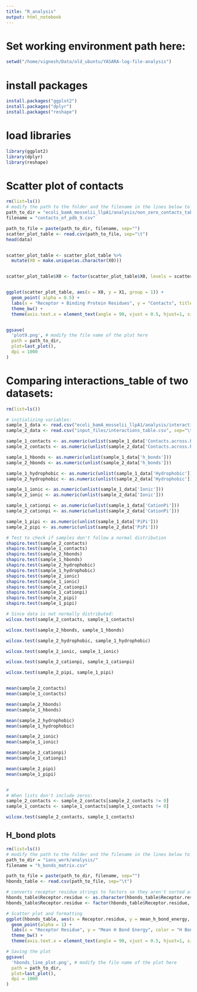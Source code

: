```yaml
---
title: "R_analysis"
output: html_notebook
---
```


# Set working environment path here:
```r
setwd("/home/vignesh/Data/old_ubuntu/YASARA-log-file-analysis")
```

# install packages
```r
install.packages("ggplot2")
install.packages("dplyr")
install.packages("reshape")
```

# load libraries
```r
library(ggplot2)
library(dplyr)
library(reshape)
```

# Scatter plot of contacts
```r
rm(list=ls())
# modify the path to the folder and the filename in the lines below to display a line plot for that file
path_to_dir = "ecoli_bamA_mosselii_llpA1/analysis/non_zero_contacts_tables/"
filename = "contacts_of_pdb_9.csv"

path_to_file = paste(path_to_dir, filename, sep="")
scatter_plot_table <- read.csv(path_to_file, sep="\t")
head(data)


scatter_plot_table <- scatter_plot_table %>%
  mutate(X0 = make.unique(as.character(X0)))


scatter_plot_table$X0 <- factor(scatter_plot_table$X0, levels = scatter_plot_table$X0)


ggplot(scatter_plot_table, aes(x = X0, y = X1, group = 1)) +
  geom_point( alpha = 0.5) +
  labs(x = "Receptor + Binding Protein Residues", y = "Contacts", title = "Scatter Plot of Contacts vs Binding pairs") +
  theme_bw() +
  theme(axis.text.x = element_text(angle = 90, vjust = 0.5, hjust=1, size=5)) # adjust the size of your x axis labels here


ggsave(
  'plot9.png', # modify the file name of the plot here
  path = path_to_dir, 
  plot=last_plot(),
  dpi = 1000
)
```

# Comparing interactions_table of two datasets:
```r
rm(list=ls())

# initializing variables:
sample_1_data <- read.csv("ecoli_bamA_mosselii_llpA1/analysis/interactions_table.csv", sep="\t")
sample_2_data <- read.csv("input_files/interactions_table.csv", sep="\t")

sample_1_contacts <- as.numeric(unlist(sample_1_data['Contacts.across.PDBs']))
sample_2_contacts <- as.numeric(unlist(sample_2_data['Contacts.across.PDBs']))

sample_1_hbonds <- as.numeric(unlist(sample_1_data['h_bonds']))
sample_2_hbonds <- as.numeric(unlist(sample_2_data['h_bonds']))

sample_1_hydrophobic <- as.numeric(unlist(sample_1_data['Hydrophobic']))
sample_2_hydrophobic <- as.numeric(unlist(sample_2_data['Hydrophobic']))

sample_1_ionic <- as.numeric(unlist(sample_1_data['Ionic']))
sample_2_ionic <- as.numeric(unlist(sample_2_data['Ionic']))

sample_1_cationpi <- as.numeric(unlist(sample_1_data['CationPi']))
sample_2_cationpi <- as.numeric(unlist(sample_2_data['CationPi']))

sample_1_pipi <- as.numeric(unlist(sample_1_data['PiPi']))
sample_2_pipi <- as.numeric(unlist(sample_2_data['PiPi']))

# Test to check if samples don't follow a normal distribution
shapiro.test(sample_2_contacts)
shapiro.test(sample_1_contacts)
shapiro.test(sample_2_hbonds)
shapiro.test(sample_1_hbonds)
shapiro.test(sample_2_hydrophobic)
shapiro.test(sample_1_hydrophobic)
shapiro.test(sample_2_ionic)
shapiro.test(sample_1_ionic)
shapiro.test(sample_2_cationpi)
shapiro.test(sample_1_cationpi)
shapiro.test(sample_2_pipi)
shapiro.test(sample_1_pipi)

# Since data is not normally distributed:
wilcox.test(sample_2_contacts, sample_1_contacts)

wilcox.test(sample_2_hbonds, sample_1_hbonds)

wilcox.test(sample_2_hydrophobic, sample_1_hydrophobic)

wilcox.test(sample_2_ionic, sample_1_ionic)

wilcox.test(sample_2_cationpi, sample_1_cationpi)

wilcox.test(sample_2_pipi, sample_1_pipi)


mean(sample_2_contacts)
mean(sample_1_contacts)

mean(sample_2_hbonds)
mean(sample_1_hbonds)

mean(sample_2_hydrophobic)
mean(sample_1_hydrophobic)

mean(sample_2_ionic)
mean(sample_1_ionic)

mean(sample_2_cationpi)
mean(sample_1_cationpi)

mean(sample_2_pipi)
mean(sample_1_pipi)


#
# When lists don't include zeros:
sample_2_contacts <- sample_2_contacts[sample_2_contacts != 0]
sample_1_contacts <- sample_1_contacts[sample_1_contacts != 0]

wilcox.test(sample_2_contacts, sample_1_contacts)
```

## H_bond plots
```r
rm(list=ls())
# modify the path to the folder and the filename in the lines below to display a line plot for that file
path_to_dir = "ians_work/analysis/"
filename = "h_bonds_matrix.csv"

path_to_file = paste(path_to_dir, filename, sep="")
hbonds_table <- read.csv(path_to_file, sep="\t")

# converts receptor residue strings to factors so they aren't sorted alphabetically when plotted
hbonds_table$Receptor.residue <- as.character(hbonds_table$Receptor.residue)
hbonds_table$Receptor.residue <- factor(hbonds_table$Receptor.residue, levels=unique(hbonds_table$Receptor.residue))

# Scatter plot and formatting
ggplot(hbonds_table, aes(x = Receptor.residue, y = mean_h_bond_energy, color = factor(h_bonds))) +
  geom_point(alpha = 1) +
  labs(x = "Receptor Residue", y = "Mean H Bond Energy", color = "H Bonds", title = "Scatter Plot of H bonds with Receptor residues") +
  theme_bw() +
  theme(axis.text.x = element_text(angle = 90, vjust = 0.5, hjust=1, size=10)) # adjust the size of your x axis labels here

# Saving the plot
ggsave(
  'hbonds_line_plot.png', # modify the file name of the plot here
  path = path_to_dir, 
  plot=last_plot(),
  dpi = 1000
)
```


